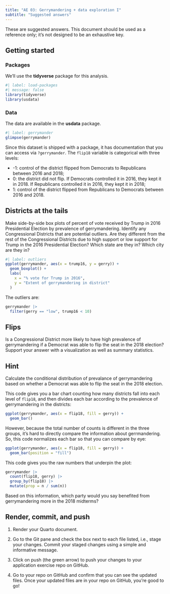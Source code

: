 ```yaml
---
title: "AE 03: Gerrymandering + data exploration I"
subtitle: "Suggested answers"
---
```


::: callout-important
These are suggested answers.
This document should be used as a reference only; it's not designed to be an exhaustive key.
:::

## Getting started

### Packages

We'll use the **tidyverse** package for this analysis.

```r
#| label: load-packages
#| message: false
library(tidyverse)
library(usdata)
```

### Data

The data are available in the **usdata** package.

```r
#| label: gerrymander
glimpse(gerrymander)
```

Since this dataset is shipped with a package, it has documentation that you can access via `?gerrymander`. The `flip18` variable is categorical with three levels:

- -1: control of the district flipped from Democrats to Republicans between 2016 and 2018;
- 0: the district did not flip. If Democrats controlled it in 2016, they kept it in 2018. If Republicans controlled it in 2016, they kept it in 2018;
- 1: control of the district flipped from Republicans to Democrats between 2016 and 2018.

## Districts at the tails

Make side-by-side box plots of percent of vote received by Trump in 2016 Presidential Election by prevalence of gerrymandering.
Identify any Congressional Districts that are potential outliers.
Are they different from the rest of the Congressional Districts due to high support or low support for Trump in the 2016 Presidential Election?
Which state are they in?
Which city are they in?

```r
#| label: outliers
ggplot(gerrymander, aes(x = trump16, y = gerry)) +
  geom_boxplot() + 
  labs(
    x = "% vote for Trump in 2016",
    y = "Extent of gerrymandering in district"
  )
```
The outliers are:

```r
gerrymander |>
  filter(gerry == "low", trump16 < 10)
```

## Flips

Is a Congressional District more likely to have high prevalence of gerrymandering if a Democrat was able to flip the seat in the 2018 election?
Support your answer with a visualization as well as summary statistics.

::: callout-tip
## Hint
Calculate the conditional distribution of prevalance of gerrymandering based on whether a Democrat was able to flip the seat in the 2018 election.
:::

This code gives you a bar chart counting how many districts fall into each level of `flip18`, and then divides each bar according to the prevalence of gerrymandering in the districts: 

```r
ggplot(gerrymander, aes(x = flip18, fill = gerry)) +
  geom_bar()
```
However, because the total number of counts is different in the three groups, it's hard to directly compare the information about gerrmandering. So, this code normalizes each bar so that you can compare by eye:

```r
ggplot(gerrymander, aes(x = flip18, fill = gerry)) +
  geom_bar(position = "fill")
```

This code gives you the raw numbers that underpin the plot:

```r
gerrymander |>
  count(flip18, gerry) |>
  group_by(flip18) |>
  mutate(prop = n / sum(n))
```

Based on this information, which party would you say benefited from gerrymandering more in the 2018 midterms?


## Render, commit, and push

1.  Render your Quarto document.

2.  Go to the Git pane and check the box next to each file listed, i.e., stage your changes.
    Commit your staged changes using a simple and informative message.

3.  Click on push (the green arrow) to push your changes to your application exercise repo on GitHub.

4.  Go to your repo on GitHub and confirm that you can see the updated files.
    Once your updated files are in your repo on GitHub, you're good to go!
